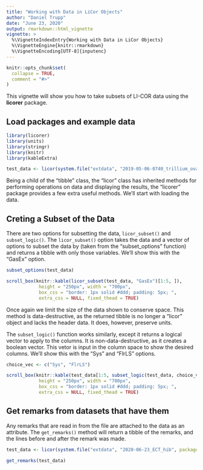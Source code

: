 ```yaml
---
title: "Working with Data in LiCor Objects"
author: "Daniel Trupp"
date: "June 23, 2020"
output: rmarkdown::html_vignette
vignette: >
  %\VignetteIndexEntry{Working with Data in LiCor Objects}
  %\VignetteEngine{knitr::rmarkdown}
  %\VignetteEncoding[UTF-8]{inputenc}
---
```


```r
knitr::opts_chunk$set(
  collapse = TRUE,
  comment = "#>"
)
```

This vignette will show you how to take subsets of LI-COR data using the **licorer** package.

## Load packages and example data

```r
library(licorer)
library(units)
library(stringr)
library(knitr)
library(kableExtra)

test_data <- licor(system.file("extdata", "2019-05-06-0740_trillium_ovatum", package = "licorer", mustWork = TRUE))

```

Being a child of the "tibble" class, the "licor" class has inherited methods
for performing operations on data and displaying the results, the "licorer" 
package provides a few extra useful methods. We'll start with loading the data.

## Creting a Subset of the Data

There are two options for subsetting the data, `licor_subset()` and `subset_logic()`. The
`licor_subset()` option takes the data and a vector of options to subset the data by (taken
from the "subset_options" function) and returns a tibble with only those variables.
We'll show this with the "GasEx" option.

```r
subset_options(test_data)

scroll_box(knitr::kable(licor_subset(test_data, "GasEx")[1:5, ]),
            height = "250px", width = "700px", 
            box_css = "border: 1px solid #ddd; padding: 5px; ", 
            extra_css = NULL, fixed_thead = TRUE)
```

Once again we limit the size of the data shown to conserve space. This method is 
data-destructive, as the returned tibble is no longer a "licor" object and
lacks the header data. It does, however, preserve units.

The `subset_logic()` function works similarly, except it returns a logical vector 
to apply to the columns. It is non-data-destructive, as it creates a boolean vector.
This vetor is input in the column space to show the desired columns. We'll show
this with the "Sys" and "FlrLS" options.

```r
choice_vec <- c("Sys", "FlrLS")

scroll_box(knitr::kable(test_data[1:5, subset_logic(test_data, choice_vec)]),
            height = "250px", width = "700px", 
            box_css = "border: 1px solid #ddd; padding: 5px; ", 
            extra_css = NULL, fixed_thead = TRUE)
```

## Get remarks from datasets that have them

Any remarks that are read in from the file are attached to the data as an attribute.
The `get_remarks()` method will return a tibble of the remarks, and the lines before and after the remark was made.

``` r
test_data <- licor(system.file("extdata", "2020-06-23_ECT_hib", package = "licorer", mustWork = TRUE))

get_remarks(test_data)
```
